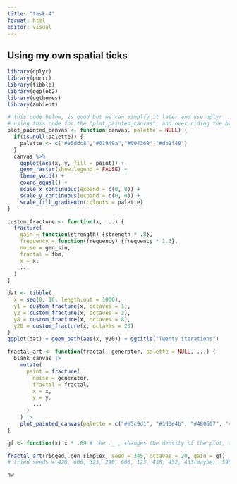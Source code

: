 ```yaml
---
title: "task-4"
format: html
editor: visual
---
```


## Using my own spatial ticks 
```r
library(dplyr)
library(purrr)
library(tibble)
library(ggplot2)
library(ggthemes)
library(ambient)
```

```r
# this code below, is good but we can simplfy it later and use dplyr
# using this code for the "plot_painted_canvas", and over riding the blank_canvas now
plot_painted_canvas <- function(canvas, palette = NULL) {
  if(is.null(palette)) {
    palette <- c("#e5ddc8","#01949a","#004369","#db1f48")
  }
  canvas %>% 
    ggplot(aes(x, y, fill = paint)) + 
    geom_raster(show.legend = FALSE) +
    theme_void() +
    coord_equal() +
    scale_x_continuous(expand = c(0, 0)) +
    scale_y_continuous(expand = c(0, 0)) +
    scale_fill_gradientn(colours = palette)
}
```



```r
custom_fracture <- function(x, ...) {
  fracture(
    gain = function(strength) {strength * .8},
    frequency = function(frequency) {frequency * 1.3},
    noise = gen_sin, 
    fractal = fbm,
    x = x,
    ...
  )
}

dat <- tibble(
  x = seq(0, 10, length.out = 1000), 
  y1 = custom_fracture(x, octaves = 1),
  y2 = custom_fracture(x, octaves = 2),
  y8 = custom_fracture(x, octaves = 8),
  y20 = custom_fracture(x, octaves = 20)
)
ggplot(dat) + geom_path(aes(x, y20)) + ggtitle("Twenty iterations")
```

```r
fractal_art <- function(fractal, generator, palette = NULL, ...) {
  blank_canvas |>
    mutate(
      paint = fracture(
        noise = generator,
        fractal = fractal,
        x = x, 
        y = y, 
        ...
      )
    ) |>
    plot_painted_canvas(palette = c("#e5c9d1", "#1d3e4b", "#480607", "#db1f48")) #changed the color 
}

gf <- function(x) x * .69 # the ._ , changes the density of the plot, with the lower you go, the more denisty is shown, while the higher you go the less density you have

fractal_art(ridged, gen_simplex, seed = 345, octaves = 20, gain = gf)
# tried seeds = 420, 666, 323, 290, 606, 123, 458, 452, 433(maybe), 598, 345, 

```

```r
hw
```


```r

```



